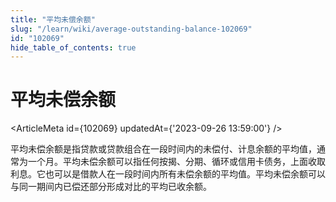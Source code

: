 ```yaml
---
title: "平均未偿余额"
slug: "/learn/wiki/average-outstanding-balance-102069"
id: "102069"
hide_table_of_contents: true
---
```



# 平均未偿余额

<ArticleMeta id={102069} updatedAt={'2023-09-26 13:59:00'} />
<div className='border-solid border-b border-t-0 my-4 border-[var(--ifm-color-gray-300)]' />

平均未偿余额是指贷款或贷款组合在一段时间内的未偿付、计息余额的平均值，通常为一个月。平均未偿余额可以指任何按揭、分期、循环或信用卡债务，上面收取利息。它也可以是借款人在一段时间内所有未偿余额的平均值。平均未偿余额可以与同一期间内已偿还部分形成对比的平均已收余额。
